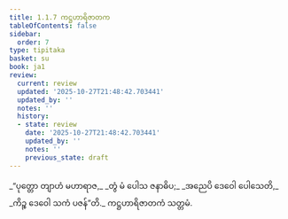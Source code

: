 ```yaml
---
title: 1.1.7 ကဋ္ဌဟာရိဇာတက
tableOfContents: false
sidebar:
  order: 7
type: tipitaka
basket: su
book: ja1
review:
  current: review
  updated: '2025-10-27T21:48:42.703441'
  updated_by: ''
  notes: ''
  history:
  - state: review
    date: '2025-10-27T21:48:42.703441'
    updated_by: ''
    notes: ''
    previous_state: draft
---
```



<ReviewStatus review={frontmatter.review} showDetails={true} />

<HypothesisAnnotation frontmatter={frontmatter} />

<DynamicBreadcrumb />

<Division number="7" book="ja1" e="ch" v="22" p="2">

<Paragraph number="14" type="verses" book="ja1">
_“ပုတ္တော တျာဟံ မဟာရာဇ,_  
_တွံ မံ ပေါသ ဇနာဓိပ;_  
_အညေပိ ဒေဝေါ ပေါသေတိ,_  
_ကိဉ္စ ဒေဝေါ သကံ ပဇန်”တိ._  


</Paragraph>
</Division>

<Paragraph number="15" type="center" book="ja1">
ကဋ္ဌဟာရိဇာတကံ သတ္တမံ.
</Paragraph>